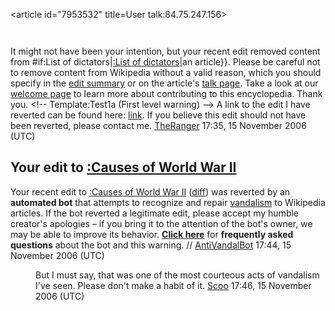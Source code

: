 <article id="7953532" title=User talk:84.75.247.156>
	<talkpage id="7953532" title="User talk:84.75.247.156">
It might not have been your intention, but your recent edit removed content from {{{{{subst|}}}#if:List of dictators|[[:List of dictators]]|an article}}. Please be careful not to remove content from Wikipedia without a valid reason, which you should specify in the [[Help:Edit summary|edit summary]] or on the article's [[Help:Talk page|talk page]]. Take a look at our [[Wikipedia:Welcome|welcome page]] to learn more about contributing to this encyclopedia. Thank you. &lt;!-- Template:Test1a (First level warning) --&gt; A link to the edit I have reverted can be found here: [http://en.wikipedia.org/w/index.php?title=List_of_dictators&amp;diff=next&amp;oldid=87861442 link]. If you believe this edit should not have been reverted, please contact me. [[User:TheRanger|TheRanger]] 17:35, 15 November 2006 (UTC)

==Your edit to [[:Causes of World War II]]==
Your recent edit to [[:Causes of World War II]] ([http://en.wikipedia.org/w/index.php?title=Causes_of_World_War_II&amp;diff=88020554&amp;oldid=87991218 diff]) was reverted by an '''automated bot''' that attempts to recognize and repair [[Wikipedia:vandalism|vandalism]] to Wikipedia articles. If the bot reverted a legitimate edit, please accept my humble creator's apologies – if you bring it to the attention of the bot's owner, we may be able to improve its behavior. '''[[User:AntiVandalBot/FAQ|Click here]]''' for '''frequently asked questions''' about the bot and this warning. // [[User:AntiVandalBot|AntiVandalBot]] 17:44, 15 November 2006 (UTC)
:But I must say, that was one of the most courteous acts of vandalism I've seen. Please don't make a habit of it. [[User:Scoo|Scoo]] 17:46, 15 November 2006 (UTC)
	</talkpage>
</article>
